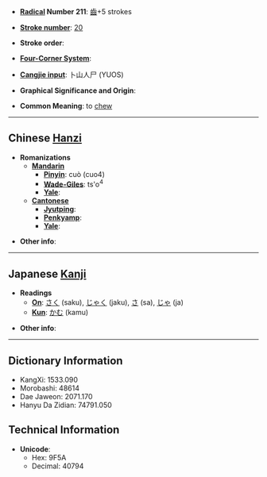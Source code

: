 * '''[[Wiktionary:Chinese radical index| Radical]] Number 211''': [[Wiktionary:Chinese radical index 齒|齒]]+5 strokes

* '''[[Wiktionary:Chinese total strokes index|Stroke number]]''': [[Wiktionary:Chinese total strokes index 20|20]]

* '''Stroke order''': 

* '''[[Wiktionary:Chinese four corner index|Four-Corner System]]''': 

* '''[[Wiktionary:Chinese Cangjie index|Cangjie input]]''': 卜山人尸 (YUOS)

* '''Graphical Significance and Origin''': 

* '''Common Meaning''': to [[chew]]

----

== Chinese [[Hanzi]] ==

* '''Romanizations'''
** '''[[Mandarin]]'''
*** '''[[Pinyin]]''': cuò (cuo4)
*** '''[[Wade-Giles]]''': ts'o<sup>4</sup>
*** '''[[Yale]]''': 
** '''[[Cantonese]]'''
*** '''[[Jyutping]]''':
*** '''[[Penkyamp]]''': 
*** '''[[Yale]]''': 

* '''Other info''': 

----

== Japanese [[Kanji]] ==

* '''Readings'''
** '''[[On]]''': [[さく]] (saku), [[じゃく]] (jaku), [[さ]] (sa), [[じゃ]] (ja)
** '''[[Kun]]''': [[かむ]] (kamu)

* '''Other info''':  

----

== Dictionary Information ==

* KangXi: 1533.090
* Morobashi: 48614
* Dae Jaweon: 2071.170
* Hanyu Da Zidian: 74791.050

== Technical Information ==

* '''Unicode''':
** Hex: 9F5A
** Decimal: 40794